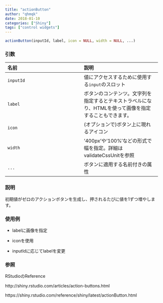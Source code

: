 ```yaml
---
title: "actionButton"
author: "qhmqk"
date: 2018-01-10
categories: ["Shiny"]
tags: ["control widgets"]
---
```


```r
actionButton(inputId, label, icon = NULL, width = NULL, ...)
```

### 引数

|名前|説明|
|:--|:--|
|`inputId`|値にアクセスするために使用する`input`のスロット|
|`label`|ボタンのコンテンツ。文字列を指定するとテキストラベルになり、HTMLを使って画像を指定することもできます。|
|`icon`|(オプションで)ボタン上に現れるアイコン|
|`width`|'400px'や'100%'などの形式で幅を指定。詳細はvalidateCssUnitを参照|
|`...`|ボタンに適用する名前付きの属性|

### 説明

初期値がゼロのアクションボタンを生成し、押されるたびに値を1ずつ増やします。

### 使用例

* labelに画像を指定



* iconを使用





* inputIdに応じてlabelを変更






### 参照

RStudioのReference

http://shiny.rstudio.com/articles/action-buttons.html

https://shiny.rstudio.com/reference/shiny/latest/actionButton.html

